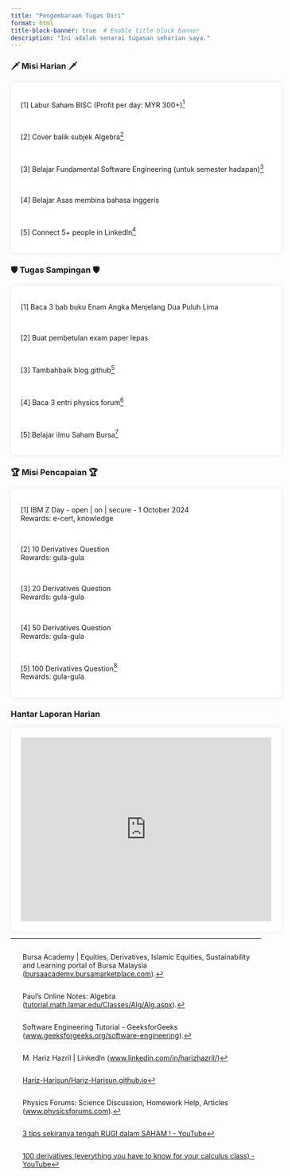 ```yaml
---
title: "Pengembaraan Tugas Diri"
format: html
title-block-banner: true  # Enable title block banner
description: "Ini adalah senarai tugasan seharian saya."
---
```


### 🗡️ Misi Harian 🗡️

```{=html}
<style>
    .container {
        background-color: white;
        padding: 20px;
        border-radius: 8px;
        box-shadow: 0 0 10px rgba(0, 0, 0, 0.1);
        width: 100%;
    }

    ul {
        list-style-type: none;
        padding: 0;
    }

    li {
        display: flex;
        align-items: center;
    }

    .task {
        display: none;
    }

    .task-label {
        margin-right: 10px;
        cursor: pointer;
        transition: color 0.3s, text-decoration 0.3s;
    }

    .task:checked + .task-label {
        color: #999;
        text-decoration: line-through;
    }
</style>
```
::: container
<ul id="todo-list">

<li><input type="checkbox" class="task" id="task1"> <label for="task1" class="task-label">\[1\] Labur Saham BISC (Profit per day: MYR 300+)[^1]</label></li>

\

<li><input type="checkbox" class="task" id="task2"> <label for="task2" class="task-label">\[2\] Cover balik subjek Algebra[^2]</label></li>

\

<li><input type="checkbox" class="task" id="task3"> <label for="task3" class="task-label">\[3\] Belajar Fundamental Software Engineering (untuk semester hadapan)[^3]</label></li>

\

<li><input type="checkbox" class="task" id="task4"> <label for="task4" class="task-label">\[4\] Belajar Asas membina bahasa inggeris</label></li>

\

<li><input type="checkbox" class="task" id="task5"> <label for="task5" class="task-label">\[5\] Connect 5+ people in LinkedIn[^4]</label></li>

</ul>
:::

[^1]: Bursa Academy \| Equities, Derivatives, Islamic Equities, Sustainability and Learning portal of Bursa Malaysia ([bursaacademy.bursamarketplace.com](bursaacademy.bursamarketplace.com)).

[^2]: Paul's Online Notes: Algebra ([tutorial.math.lamar.edu/Classes/Alg/Alg.aspx](tutorial.math.lamar.edu/Classes/Alg/Alg.aspx)).

[^3]: Software Engineering Tutorial - GeeksforGeeks ([www.geeksforgeeks.org/software-engineering](www.geeksforgeeks.org/software-engineering/)).

[^4]: M. Hariz Hazril \| LinkedIn ([www.linkedin.com/in/harizhazril/](www.linkedin.com/in/harizhazril/))

```{=html}
<script>
    document.addEventListener('DOMContentLoaded', () => {
        const tasks = document.querySelectorAll('.task');

        // Load saved tasks state from local storage
        tasks.forEach((task, index) => {
            const taskState = localStorage.getItem(`task${index}`);
            if (taskState === 'checked') {
                task.checked = true;
            }
        });

        // Add event listeners to update state on input change
        tasks.forEach((task, index) => {
            task.addEventListener('change', () => {
                localStorage.setItem(`task${index}`, task.checked ? 'checked' : 'unchecked');
            });
        });

        // Check if the date has changed
        const lastVisit = localStorage.getItem('lastVisit');
        const today = new Date().toDateString();

        if (lastVisit !== today) {
            // Reset all tasks
            tasks.forEach((task, index) => {
                task.checked = false;
                localStorage.setItem(`task${index}`, 'unchecked');
            });
            localStorage.setItem('lastVisit', today);
        }
    });
    
    document.getElementById('report-form').addEventListener('submit', function(event) {
    event.preventDefault();
    generatePDF();
});

function generatePDF() {
    const title = document.getElementById('title').value;
    const description = document.getElementById('description').value;

    const doc = new jsPDF();
    doc.text(20, 20, `Title: ${title}`);
    doc.text(20, 30, `Description: ${description}`);
    const pdfData = doc.output('blob');

    // Use FormData to prepare the data for the server
    const formData = new FormData();
    formData.append('file', pdfData, 'report.pdf');

    // Send the PDF to the server to save it in the GitHub repository
    fetch('/upload', {
        method: 'POST',
        body: formData
    })
    .then(response => response.json())
    .then(data => {
        if (data.success) {
            alert('Report submitted successfully!');
        } else {
            alert('Failed to submit the report.');
        }
    })
    .catch(error => {
        console.error('Error:', error);
        alert('Error submitting the report.');
    });
}

</script>
```
### 🛡️ Tugas Sampingan 🛡️

::: container
<ul id="todo-list">

<li><input type="checkbox" class="task" id="task6"> <label for="task6" class="task-label">\[1\] Baca 3 bab buku Enam Angka Menjelang Dua Puluh Lima</label></li>

\

<li><input type="checkbox" class="task" id="task7"> <label for="task7" class="task-label">\[2\] Buat pembetulan exam paper lepas</label></li>

\

<li><input type="checkbox" class="task" id="task8"> <label for="task8" class="task-label">\[3\] Tambahbaik blog github[^5]</label></li>

\

<li><input type="checkbox" class="task" id="task9"> <label for="task9" class="task-label">\[4\] Baca 3 entri physics forum[^6]</label></li>

\

<li><input type="checkbox" class="task" id="task10"> <label for="task10" class="task-label">\[5\] Belajar ilmu Saham Bursa[^7]</label></li>

</ul>
:::

[^5]: [Hariz-Harisun/Hariz-Harisun.github.io](https://github.com/Hariz-Harisun/Hariz-Harisun.github.io)

[^6]: Physics Forums: Science Discussion, Homework Help, Articles ([www.physicsforums.com](www.physicsforums.com)).

[^7]: [3 tips sekiranya tengah RUGI dalam SAHAM ! - YouTube](https://www.youtube.com/watch?v=hxROGx-nOeA)

### 🏆 Misi Pencapaian 🏆

::: container
<ul id="todo-list">

<li><input type="checkbox" class="task" id="task11"> <label for="task11" class="task-label"> \[1\] IBM Z Day - open \| on \| secure - 1 October 2024 <br> Rewards: e-cert, knowledge </label></li>

<br>

<li><input type="checkbox" class="task" id="task12"> <label for="task12" class="task-label">\[2\] 10 Derivatives Question <br> Rewards: gula-gula </label></li>

<br>

<li><input type="checkbox" class="task" id="task13"> <label for="task13" class="task-label">\[3\] 20 Derivatives Question <br> Rewards: gula-gula </label></li>

<br>

<li><input type="checkbox" class="task" id="task14"> <label for="task14" class="task-label">\[4\] 50 Derivatives Question <br> Rewards: gula-gula </label></li>

<br>

<li><input type="checkbox" class="task" id="task15"> <label for="task15" class="task-label">\[5\] 100 Derivatives Question[^8] <br> Rewards: gula-gula </label></li>

</ul>
:::

[^8]: [100 derivatives (everything you have to know for your calculus class) - YouTube](https://www.youtube.com/watch?v=AegzQ_dip8k)

### Hantar Laporan Harian

::: container
<iframe src="https://hariz-harisun.shinyapps.io/report/" width="100%" height="370px" style="border: none;"></iframe>

:::
